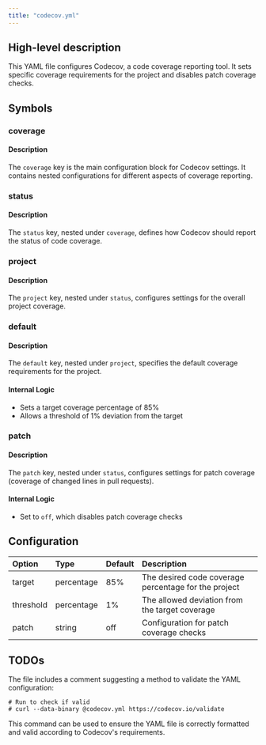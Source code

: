 ```yaml
---
title: "codecov.yml"
---
```


## High-level description
This YAML file configures Codecov, a code coverage reporting tool. It sets specific coverage requirements for the project and disables patch coverage checks.

## Symbols

### coverage
#### Description
The `coverage` key is the main configuration block for Codecov settings. It contains nested configurations for different aspects of coverage reporting.

### status
#### Description
The `status` key, nested under `coverage`, defines how Codecov should report the status of code coverage.

### project
#### Description
The `project` key, nested under `status`, configures settings for the overall project coverage.

### default
#### Description
The `default` key, nested under `project`, specifies the default coverage requirements for the project.

#### Internal Logic
- Sets a target coverage percentage of 85%
- Allows a threshold of 1% deviation from the target

### patch
#### Description
The `patch` key, nested under `status`, configures settings for patch coverage (coverage of changed lines in pull requests).

#### Internal Logic
- Set to `off`, which disables patch coverage checks

## Configuration
| Option | Type | Default | Description |
|:-------|:-----|:--------|:------------|
| target | percentage | 85% | The desired code coverage percentage for the project |
| threshold | percentage | 1% | The allowed deviation from the target coverage |
| patch | string | off | Configuration for patch coverage checks |

## TODOs
The file includes a comment suggesting a method to validate the YAML configuration:
```
# Run to check if valid
# curl --data-binary @codecov.yml https://codecov.io/validate
```
This command can be used to ensure the YAML file is correctly formatted and valid according to Codecov's requirements.